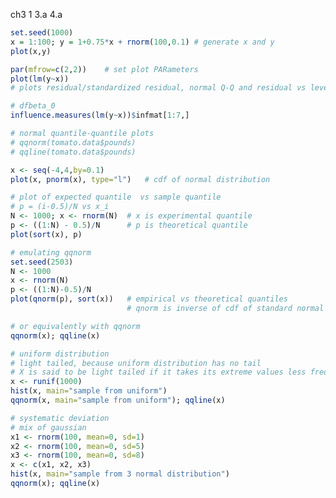 
ch3 1 3.a  4.a

```r
set.seed(1000)
x = 1:100; y = 1+0.75*x + rnorm(100,0.1) # generate x and y
plot(x,y)

par(mfrow=c(2,2))    # set plot PARameters
plot(lm(y~x))        
# plots residual/standardized residual, normal Q-Q and residual vs leverage plot

# dfbeta_0
influence.measures(lm(y~x))$infmat[1:7,]
```






```r
# normal quantile-quantile plots 
# qqnorm(tomato.data$pounds)
# qqline(tomato.data$pounds)
```


```r
x <- seq(-4,4,by=0.1)
plot(x, pnorm(x), type="l")   # cdf of normal distribution

# plot of expected quantile  vs sample quantile
# p = (i-0.5)/N vs x_i
N <- 1000; x <- rnorm(N)  # x is experimental quantile
p <- ((1:N) - 0.5)/N      # p is theoretical quantile
plot(sort(x), p)

# emulating qqnorm 
set.seed(2503)
N <- 1000
x <- rnorm(N)
p <- ((1:N)-0.5)/N 
plot(qnorm(p), sort(x))   # empirical vs theoretical quantiles
                          # qnorm is inverse of cdf of standard normal

# or equivalently with qqnorm 
qqnorm(x); qqline(x)

# uniform distribution
# light tailed, because uniform distribution has no tail
# X is said to be light tailed if it takes its extreme values less frequently than any other random variable. Light tail basically imply a small variance. 
x <- runif(1000)
hist(x, main="sample from uniform")
qqnorm(x, main="sample from uniform"); qqline(x)

# systematic deviation 
# mix of gaussian
x1 <- rnorm(100, mean=0, sd=1)
x2 <- rnorm(100, mean=0, sd=5)
x3 <- rnorm(100, mean=0, sd=8)
x <- c(x1, x2, x3)
hist(x, main="sample from 3 normal distribution")
qqnorm(x); qqline(x)

```